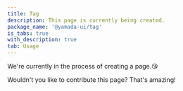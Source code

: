 ```yaml
---
title: Tag
description: This page is currently being created.
package_name: '@yamada-ui/tag'
is_tabs: true
with_description: true
tab: Usage
---
```


We're currently in the process of creating a page.😘

Wouldn't you like to contribute this page? That's amazing!
